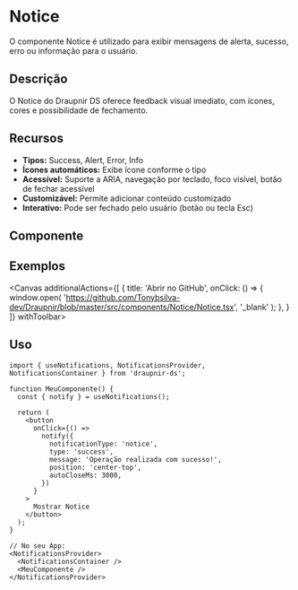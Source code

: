 
<Meta of={NoticeStories} component={Notice}/>

# Notice

O componente Notice é utilizado para exibir mensagens de alerta, sucesso, erro ou informação para o usuário.

## Descrição
O Notice do Draupnir DS oferece feedback visual imediato, com ícones, cores e possibilidade de fechamento.

## Recursos
- **Tipos:** Success, Alert, Error, Info
- **Ícones automáticos:** Exibe ícone conforme o tipo
- **Acessível:** Suporte a ARIA, navegação por teclado, foco visível, botão de fechar acessível
- **Customizável:** Permite adicionar conteúdo customizado
- **Interativo:** Pode ser fechado pelo usuário (botão ou tecla Esc)

## Componente
<Primary />
<Controls />

## Exemplos
<Canvas additionalActions={[
    {
      title: 'Abrir no GitHub',
      onClick: () => {
        window.open(
          'https://github.com/Tonybsilva-dev/Draupnir/blob/master/src/components/Notice/Notice.tsx',
          '_blank'
        );
      },
    }
  ]}
  withToolbar>
    <div className='flex flex-col gap-3'>
        <Story of={NoticeStories.Default} />
   </div>
</Canvas>

## Uso

```tsx
import { useNotifications, NotificationsProvider, NotificationsContainer } from 'draupnir-ds';

function MeuComponente() {
  const { notify } = useNotifications();

  return (
    <button
      onClick={() =>
        notify({
          notificationType: 'notice',
          type: 'success',
          message: 'Operação realizada com sucesso!',
          position: 'center-top',
          autoCloseMs: 3000,
        })
      }
    >
      Mostrar Notice
    </button>
  );
}

// No seu App:
<NotificationsProvider>
  <NotificationsContainer />
  <MeuComponente />
</NotificationsProvider>
```

